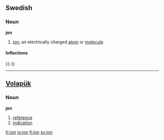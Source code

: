 {{see|Jon}}
==Swedish==
===Noun===
'''jon'''

#{{sv-chemistry}} [[ion]]; an electrically charged [[atom]] or [[molecule]]

====Inflections====
{{sv-noun|gender=Common|jon|jonen|joner|jonerna|jons|jonens|joners|jonernas}}
{{-}}
----

==[[Volapük]]==

===Noun===
'''jon'''
 
# [[reference]] 
# [[indication]]

[[fr:jon]]
[[io:jon]]
[[fi:jon]]
[[sv:jon]]
